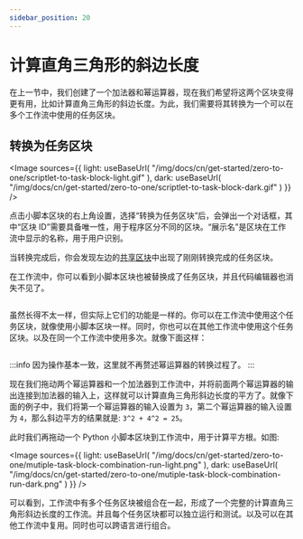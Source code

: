 ```yaml
---
sidebar_position: 20
---
```



# 计算直角三角形的斜边长度

在上一节中，我们创建了一个加法器和幂运算器，现在我们希望将这两个区块变得更有用，比如计算直角三角形的斜边长度。为此，我们需要将其转换为一个可以在多个工作流中使用的任务区块。

## 转换为任务区块

<Image
  sources={{
    light: useBaseUrl(
      "/img/docs/cn/get-started/zero-to-one/scriptlet-to-task-block-light.gif"
    ),
    dark: useBaseUrl(
      "/img/docs/cn/get-started/zero-to-one/scriptlet-to-task-block-dark.gif"
    )
  }}
/>

点击小脚本区块的右上角设置，选择“转换为任务区块”后，会弹出一个对话框，其中“区块 ID”需要具备唯一性，用于程序区分不同的区块。“展示名”是区块在工作流中显示的名称，用于用户识别。

当转换完成后，你会发现左边的[共享区块](/zh-CN/docs/get-started/interface/project#共享区块--shared-blocks)中出现了刚刚转换完成的任务区块。

在工作流中，你可以看到小脚本区块也被替换成了任务区块，并且代码编辑器也消失不见了。

<div className="image-container">
  <Image
    style={{ width: "450px" }}
    sources={{
      light: useBaseUrl(
        "/img/docs/cn/get-started/zero-to-one/scriptlet-to-task-block-in-workflow-light.png"
      ),
      dark: useBaseUrl(
        "/img/docs/cn/get-started/zero-to-one/scriptlet-to-task-block-in-workflow-dark.png"
      )
    }}
  />
</div>

虽然长得不太一样，但实际上它们的功能是一样的。你可以在工作流中使用这个任务区块，就像使用小脚本区块一样。同时，你也可以在其他工作流中使用这个任务区块。以及在同一个工作流中使用多次。就像下面这样：

<div className="image-container">
  <Image
    sources={{
      light: useBaseUrl(
        "/img/docs/cn/get-started/zero-to-one/task-block-in-workflow-multiple-light.gif"
      ),
      dark: useBaseUrl(
        "/img/docs/cn/get-started/zero-to-one/task-block-in-workflow-multiple-dark.gif"
      )
    }}
  />
</div>

:::info
因为操作基本一致，这里就不再赘述幂运算器的转换过程了。
:::

现在我们拖动两个幂运算器和一个加法器到工作流中，并将前面两个幂运算器的输出连接到加法器的输入上，这样就可以计算直角三角形斜边长度的平方了。就像下面的例子中，我们将第一个幂运算器的输入设置为 `3`，第二个幂运算器的输入设置为 `4`，那么斜边平方的结果就是: `3^2 + 4^2 = 25`。

此时我们再拖动一个 Python 小脚本区块到工作流中，用于计算平方根。如图:

<Image
  sources={{
    light: useBaseUrl(
      "/img/docs/cn/get-started/zero-to-one/mutiple-task-block-combination-run-light.png"
    ),
    dark: useBaseUrl(
      "/img/docs/cn/get-started/zero-to-one/mutiple-task-block-combination-run-dark.png"
    )
  }}
/>

可以看到，工作流中有多个任务区块被组合在一起，形成了一个完整的计算直角三角形斜边长度的工作流。并且每个任务区块都可以独立运行和测试。以及可以在其他工作流中复用。同时也可以跨语言进行组合。